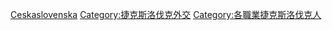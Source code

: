 [[Category:已不存在國家的外交官|Ceskaslovenska]]
[[Category:捷克斯洛伐克外交|Category:捷克斯洛伐克外交]]
[[Category:各職業捷克斯洛伐克人|Category:各職業捷克斯洛伐克人]]